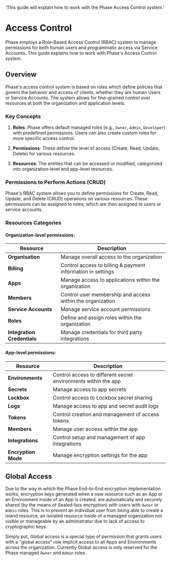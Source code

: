 
  'This guide will explain how to work with the Phase Access Control system.'

<HeroPattern />

# Access Control

Phase employs a Role-Based Access Control (RBAC) system to manage permissions for both human users and programmatic access via Service Accounts. This guide explains how to work with Phase's Access Control system.

## Overview

Phase's access control system is based on roles which define policies that govern the behavior and access of clients, whether they are human Users or Service Accounts. The system allows for fine-grained control over resources at both the organization and application levels.

### Key Concepts

1. **Roles**: Phase offers default managed roles (e.g., `Owner`, `Admin`, `Developer`) with predefined permissions. Users can also create custom roles for more specific access control.

2. **Permissions**: These define the level of access (Create, Read, Update, Delete) for various resources.

3. **Resources**: The entities that can be accessed or modified, categorized into organization-level and app-level resources.

### Permissions to Perform Actions (CRUD)

Phase's RBAC system allows you to define permissions for Create, Read, Update, and Delete (CRUD) operations on various resources. These permissions can be assigned to roles, which are then assigned to users or service accounts.

### Resources Categories

#### **Organization-level permissions**:

| Resource | Description |
|----------|-------------|
| **Organisation** | Manage overall access to the organization |
| **Billing** | Control access to billing & payment information in settings |
| **Apps** | Manage access to applications within the organization |
| **Members** | Control user membership and access within the organization |
| **Service Accounts** | Manage service account permissions |
| **Roles** | Define and assign roles within the organization |
| **Integration Credentials** | Manage credentials for third party integrations |

#### **App-level permissions**:

| Resource | Description |
|----------|-------------|
| **Environments** | Control access to different secret environments within the app |
| **Secrets** | Manage access to app secrets |
| **Lockbox** | Control access to Lockbox secret sharing |
| **Logs** | Manage access to app and secret audit logs  |
| **Tokens** | Control creation and management of access tokens |
| **Members** | Manage user access within the app |
| **Integrations** | Control setup and management of app integrations |
| **Encryption Mode**  | Manage encryption settings for the app |


## Global Access

Due to the way in which the Phase End-to-End encryption implementation works, encryption keys generated when a new resource such as an App or an Environment inside of an App is created, are automatically and securely shared (by the means of Sealed-box encryption) with users with `Owner` or `Admin` roles. This is to prevent an individual user from being able to create a island resource, an isolated resource inside of a managed organization not visible or manageable by an administrator due to lack of access to cryptographic keys.

Simply put, Global access is a special type of permission that grants users with a "global access" role implicit access to all Apps and Environments across the organization. Currently Global access is only reserved for the Phase managed `Owner` and `Admin` roles.
